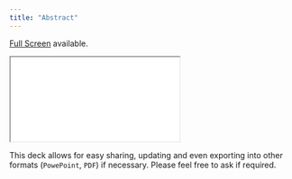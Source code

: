 ```yaml
---
title: "Abstract"
---
```


<a href="abstract/index.qmd" class="btn btn-primary btn-sm" role="button">Full Screen</a>
 available.

```{=html}
<iframe class="slide-deck" src="abstract/"></iframe>
```

This deck allows for easy sharing, updating and even exporting into other formats (`PowePoint`, `PDF`) if necessary. Please feel free to ask if required.